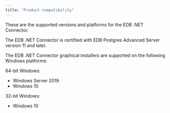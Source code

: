```yaml
---
title: "Product compatibility"
---
```


<div id="requirements_overview" class="registered_link"></div>

These are the supported versions and platforms for the EDB .NET Connector.

The EDB .NET Connector is certified with EDB Postgres Advanced Server version 11 and later.

The EDB .NET Connector graphical installers are supported on the following Windows platforms:

64-bit Windows:

-   Windows Server 2019
-   Windows 10

32-bit Windows:

-   Windows 10
